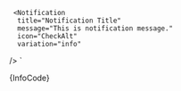 


     <Notification
      title="Notification Title"
      message="This is notification message."
      icon="CheckAlt"
      variation="info"
   />
`

<Section contained={true} border={true} style={{ paddingRight: 0, paddingLeft: 0 }}>
  <Preview wrapper={true}>
    <Notification variation="info" title="Notification Title" message="This is notification message." icon="CheckAlt" />
  </Preview>

  <Snippet language="js">
    {InfoCode}
  </Snippet>
</Section>
